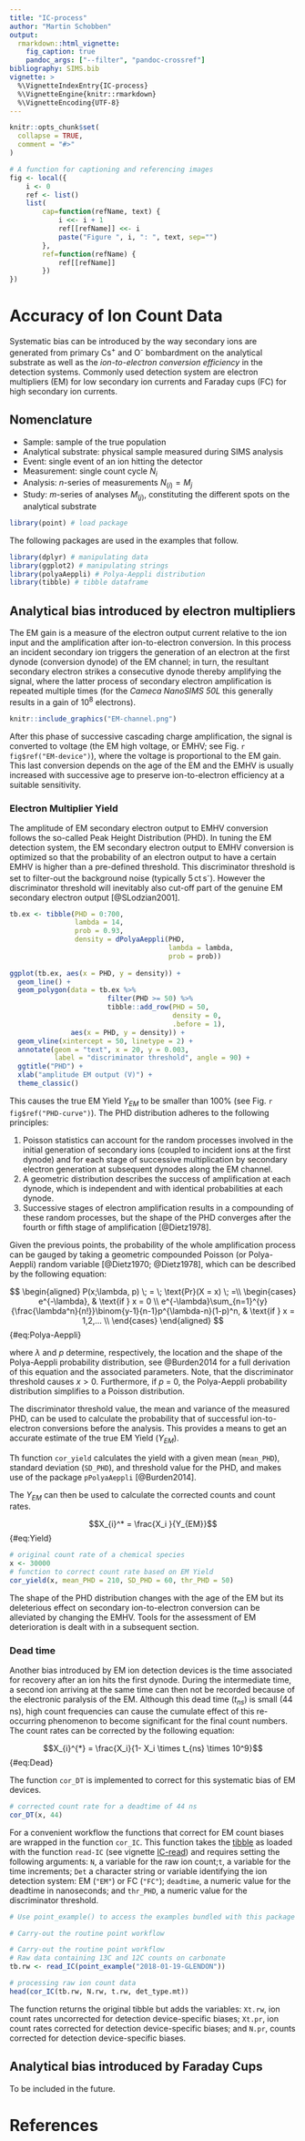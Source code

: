```yaml
---
title: "IC-process"
author: "Martin Schobben" 
output: 
  rmarkdown::html_vignette:
    fig_caption: true
    pandoc_args: ["--filter", "pandoc-crossref"]
bibliography: SIMS.bib
vignette: >
  %\VignetteIndexEntry{IC-process}
  %\VignetteEngine{knitr::rmarkdown}
  %\VignetteEncoding{UTF-8}
---
```


```r
knitr::opts_chunk$set(
  collapse = TRUE,
  comment = "#>"
)
```

```r
# A function for captioning and referencing images
fig <- local({
    i <- 0
    ref <- list()
    list(
        cap=function(refName, text) {
            i <<- i + 1
            ref[[refName]] <<- i
            paste("Figure ", i, ": ", text, sep="")
        },
        ref=function(refName) {
            ref[[refName]]
        })
})
```

# Accuracy of Ion Count Data

Systematic bias can be introduced by the way secondary ions are generated from primary Cs^+^ and O^-^ bombardment on the analytical substrate as well as the *ion-to-electron conversion efficiency* in the detection systems. Commonly used detection system are electron multipliers (EM) for low secondary ion currents and Faraday cups (FC) for high secondary ion currents.


## Nomenclature

* Sample: sample of the true population
* Analytical substrate: physical sample measured during SIMS analysis
* Event: single event of an ion hitting the detector
* Measurement: single count cycle $N_i$
* Analysis: $n$-series of measurements $N_{(i)} = M_j$ 
* Study: $m$-series of analyses $M_{(j)}$, constituting the different spots on the analytical substrate 

```r
library(point) # load package
```

The following packages are used in the examples that follow.

```r
library(dplyr) # manipulating data
library(ggplot2) # manipulating strings
library(polyaAeppli) # Polya-Aeppli distribution
library(tibble) # tibble dataframe
```

## Analytical bias introduced by electron multipliers

The EM gain is a measure of the electron output current relative to the ion input and the amplification after ion-to-electron conversion. In this process an incident secondary ion triggers the generation of an electron at the first dynode (conversion dynode) of the EM channel; in turn, the resultant secondary electron strikes a consecutive dynode thereby amplifying the signal, where the latter process of secondary electron amplification is repeated multiple times (for the *Cameca NanoSIMS 50L* this generally results in a gain of $10^8$ electrons). 

```r
knitr::include_graphics("EM-channel.png")
```

After this phase of successive cascading charge amplification, the signal is converted to voltage (the EM high voltage, or EMHV; see Fig. `r fig$ref("EM-device")`), where the voltage is proportional to the EM gain. This last conversion depends on the age of the EM and the EMHV is usually increased with successive age to preserve ion-to-electron efficiency at a suitable sensitivity. 


### Electron Multiplier Yield

The amplitude of EM secondary electron output to EMHV conversion follows the so-called Peak Height Distribution (PHD). In tuning the EM detection system, the EM secondary electron output to EMHV conversion is optimized so that the probability of an electron output to have a certain EMHV is higher than a pre-defined threshold. This discriminator threshold is set to filter-out the background noise (typically 5$\,$ct$\,$s^-^). However the discriminator threshold will inevitably also cut-off part of the genuine EM secondary electron output [@SLodzian2001].  

```r

tb.ex <- tibble(PHD = 0:700, 
                lambda = 14,
                prob = 0.93,
                density = dPolyaAeppli(PHD, 
                                       lambda = lambda, 
                                       prob = prob))  
  
ggplot(tb.ex, aes(x = PHD, y = density)) +
  geom_line() +
  geom_polygon(data = tb.ex %>% 
                        filter(PHD >= 50) %>% 
                        tibble::add_row(PHD = 50, 
                                        density = 0, 
                                        .before = 1), 
               aes(x = PHD, y = density)) +
  geom_vline(xintercept = 50, linetype = 2) +
  annotate(geom = "text", x = 20, y = 0.003, 
           label = "discriminator threshold", angle = 90) +
  ggtitle("PHD") +
  xlab("amplitude EM output (V)") +
  theme_classic()  

```


This causes the true EM Yield $Y_{EM}$ to be smaller than 100% (see Fig. `r fig$ref("PHD-curve")`). The PHD distribution adheres to the following principles:

1) Poisson statistics can account for the random processes involved in the initial generation of secondary ions (coupled to incident ions at the first dynode) and for each stage of successive multiplication by secondary electron generation at subsequent dynodes along the EM channel.
2) A geometric distribution describes the success of amplification at each dynode, which is independent and with identical probabilities at each dynode.
2) Successive stages of electron amplification results in a compounding of these random processes, but the shape of the PHD converges after the fourth or fifth stage of amplification [@Dietz1978].

Given the previous points, the probability of the whole amplification process can be gauged by taking a geometric compounded Poisson (or Polya-Aeppli) random variable [@Dietz1970; @Dietz1978], which can be described by the following equation:

$$
\begin{aligned}
 P(x;\lambda, p) \; = \; \text{Pr}(X = x) \; =\\
 \begin{cases}
 e^{-\lambda}, & \text{if } x = 0 \\ 
e^{-\lambda}\sum_{n=1}^{y}{\frac{\lambda^n}{n!}}\binom{y-1}{n-1}p^{\lambda-n}(1-p)^n, & \text{if } x = 1,2,... \\
 \end{cases}
\end{aligned}
$$ {#eq:Polya-Aeppli}


where $\lambda$ and $p$ determine, respectively, the location and the shape of the Polya-Aeppli probability distribution, see @Burden2014 for a full derivation of this equation and the associated parameters. Note, that the discriminator threshold causes $x > 0$. Furthermore, if $p$ = 0, the Polya-Aeppli probability distribution simplifies to a Poisson distribution. 

The discriminator threshold value, the mean and variance of the measured PHD, can be used to calculate the probability that of successful ion-to-electron conversions before the analysis. This provides a means to get an accurate estimate of the true EM Yield ($Y_{EM}$). 

Th function `cor_yield` calculates the yield with a given mean (`mean_PHD`), standard deviation (`SD_PHD`), and threshold value for the PHD, and makes use of the package `pPolyaAeppli` [@Burden2014].

The $Y_{EM}$ can then be used to calculate the corrected counts and count rates. 

$$X_{i}^* = \frac{X_i }{Y_{EM}}$$ {#eq:Yield}

```r
# original count rate of a chemical species
x <- 30000
# function to correct count rate based on EM Yield
cor_yield(x, mean_PHD = 210, SD_PHD = 60, thr_PHD = 50)
```

 
The shape of the PHD distribution changes with the age of the EM but its deleterious effect on secondary ion-to-electron conversion can be alleviated by changing the EMHV. Tools for the assessment of EM deterioration is dealt with in a subsequent section. 

### Dead time

Another bias introduced by EM ion detection devices is the time associated for recovery after an ion hits the first dynode. During the intermediate time, a second ion arriving at the same time can then not be recorded because of the electronic paralysis of the EM. Although this dead time ($t_{ns}$) is small ($44\,$ns), high count frequencies can cause the cumulate effect of this re-occurring phenomenon to become significant for the final count numbers. The count rates can be corrected by the following equation:


$$X_{i}^{*} = \frac{X_i}{1- X_i  \times t_{ns} \times 10^9}$$  {#eq:Dead}

The function `cor_DT` is implemented to correct for this systematic bias of EM devices.

```r
# corrected count rate for a deadtime of 44 ns
cor_DT(x, 44)
```

For a convenient workflow the functions that correct for EM count biases are wrapped in the function `cor_IC`. This function takes the [tibble](https://cran.r-project.org/web/packages/tibble/vignettes/tibble.html) as loaded with the function `read-IC` (see vignette [IC-read](IC-read.html)) and requires setting the following arguments: `N`, a variable for the raw ion count;`t`, a variable for the time increments; `Det` a character string or variable identifying the ion detection system: EM (`"EM"`) or FC (`"FC"`); `deadtime`, a numeric value for the deadtime in nanoseconds; and `thr_PHD`, a numeric value for the discriminator threshold.


```r
# Use point_example() to access the examples bundled with this package 

# Carry-out the routine point workflow 

# Carry-out the routine point workflow
# Raw data containing 13C and 12C counts on carbonate
tb.rw <- read_IC(point_example("2018-01-19-GLENDON"))

# processing raw ion count data
head(cor_IC(tb.rw, N.rw, t.rw, det_type.mt))
```

The function returns the original tibble but adds the variables: `Xt.rw`, ion count rates uncorrected for detection device-specific biases; `Xt.pr`, ion count rates corrected for detection device-specific biases; and `N.pr`, counts corrected for detection device-specific biases. 

<!-- Next in line is another effect which relates to the source of the secondary ions. The efficiency by which an secondary ion is generated can vary dramatically per matrix, element and even isotope. As a result high secondary ion production can result instances where two ion are arriving simultaneously at the EM as the originate from the same primary ion impacting the substrate. Thereby representing a misrepresentation of the counts and skewed isotope values. This is especially relevant for the major ion in isotope analyses as the efficiency of secondary ion generation is higher, and the low probability of QSA becomes higher. This can be corrected by taking the average number of secondary ions ejected per primary ion, or efficiency (secondary ion generated : primary ions) : $K$, and by assuming Poisson statistics dictates the probability of QSA: -->

<!-- $$X_i^{***} = X_i^{**} \times (1+fK)$$ -->

<!-- , where $f$ is 0.5 based on Poisson statistics, BTU has been shown to vary among matrices. At this stage it is hard assess what $K$ could have been. -->

## Analytical bias introduced by Faraday Cups
To be included in the future.


<!-- ## SIMS isotope calibration -->
<!-- Calibration of SIMS isotope measurements .. a twofold; 1) it enables inter-laboratory comparison .. 2) it corrects for isotope fractionation caused during secondary ion production and possibly ... (instrumental mass fractionation).  -->

<!-- ### The instrumental mass fractionation -->

<!-- The instrumental mass fractionation causes the isotopic composition of the ion current and signal registered to be distinctly different from the true isotopic composition of the analytical substrate. To accommodate for this often large discrepancy in the accuracy of SIMS isotope analyses, a standard with a known isotopic value is measured along with the samples of interest. With this standard the unknown isotopic composition of the sample can be calculated as follows: -->

<!-- $$ \delta = \left(\left[\frac{\bar{x}_R}{\bar{x}_{R_{std}}}  \right] \left( \delta_{std} + 1000  \right) \right) -1000 $$ -->

<!-- The isotopic composition of the standard is measured via traditional IRMS and posses it's own analytical uncertainty. Along with the precision achievable with the multiple count cycles of SIMS on the sample and standard this yield a cumulative uncertainty for each sample's isotopic measurement. The standard error of the isotope value that can account for both the SIMS and IRMS precision can be calculated by: -->

<!-- $$ s_{\delta_{\bar{x}}} = \sqrt{\left( \frac{ s_{\bar{x}_{R}} } { \bar{x}_R } \right)^2 + \left( \frac{ s_{\bar{x}_{R_{std}}}  } { \bar{x}_{R_{std}} } \right)^2 + \left( \frac{ s_{\delta_{std}} } { \delta_{std} +1000 } \right)^2} $$ -->







<!-- ## Assessors of analytical drift -->


<!-- As the high counts of the heavy isotope accelerate the age process this effects should be obvious from the isotope rate over time. As such equation is a way to monitor over time: -->

<!-- $$ \delta_t = \frac{R_t - R_{t1}}{R_{t1} }\times 10^3 $$ -->

# References
